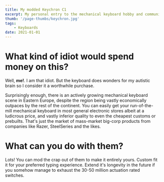 ```yaml
---
title: My modded Keychron C1 
excerpt: My personal entry to the mechanical keyboard hobby and community
thumb: '/page-thumbs/keychron.jpg'
tags: 
    - Keyboards
date: 2021-01-01
---
```

# What kind of idiot would spend money on this?
Well, **me!**. I am that idiot. But the keyboard does wonders for my autistic brain so I consider it a worthwhile purchase.

Surprisingly enough, there is an actively growing mechanical keyboard
scene in Eastern Europe, despite the region being vastly economically
outpaces by the rest of the continent. You can easily get your
run-of-the-mill mechanical keyboard in most general electronic stores
albeit at a ludicrous price, and vastly inferior quality to even the
cheapest customs or prebuilts. That's just the market of mass-market
big-corp products from companies like Razer, SteelSeries and the likes.

# What can you do with them?
Lots! You can mod the crap out of them to make it entirely yours. Custom fit it for your preferred typing experience. Extend it's longevity in the future if you somehow manage to exhaust the 30-50 million actuation rated switches.
